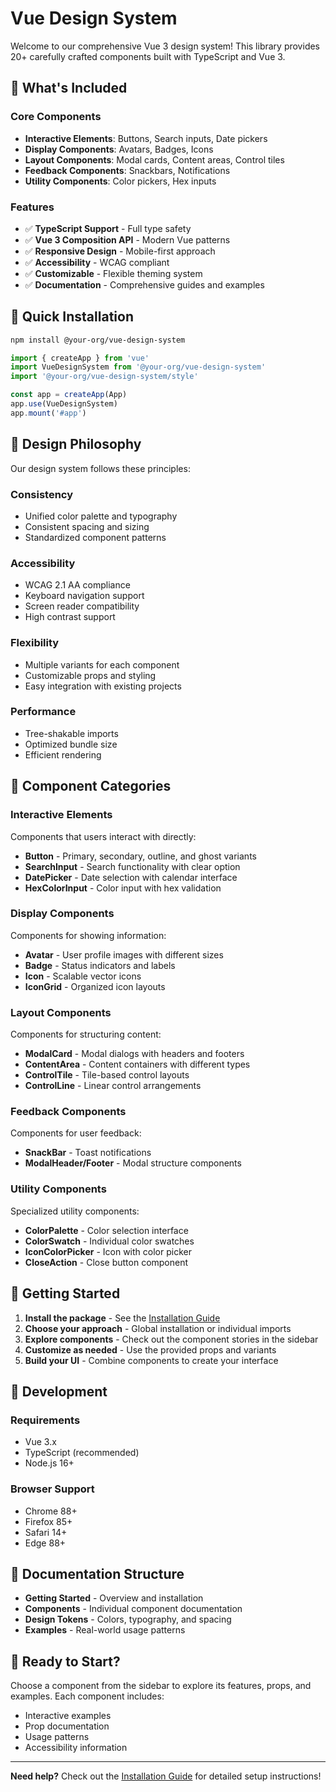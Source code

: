 
<Meta title="Getting Started/Overview" />

# Vue Design System

Welcome to our comprehensive Vue 3 design system! This library provides 20+ carefully crafted components built with TypeScript and Vue 3.

## 🎯 What's Included

### Core Components
- **Interactive Elements**: Buttons, Search inputs, Date pickers
- **Display Components**: Avatars, Badges, Icons
- **Layout Components**: Modal cards, Content areas, Control tiles
- **Feedback Components**: Snackbars, Notifications
- **Utility Components**: Color pickers, Hex inputs

### Features
- ✅ **TypeScript Support** - Full type safety
- ✅ **Vue 3 Composition API** - Modern Vue patterns
- ✅ **Responsive Design** - Mobile-first approach
- ✅ **Accessibility** - WCAG compliant
- ✅ **Customizable** - Flexible theming system
- ✅ **Documentation** - Comprehensive guides and examples

## 🚀 Quick Installation

```bash
npm install @your-org/vue-design-system
```

```javascript
import { createApp } from 'vue'
import VueDesignSystem from '@your-org/vue-design-system'
import '@your-org/vue-design-system/style'

const app = createApp(App)
app.use(VueDesignSystem)
app.mount('#app')
```

## 🎨 Design Philosophy

Our design system follows these principles:

### Consistency
- Unified color palette and typography
- Consistent spacing and sizing
- Standardized component patterns

### Accessibility
- WCAG 2.1 AA compliance
- Keyboard navigation support
- Screen reader compatibility
- High contrast support

### Flexibility
- Multiple variants for each component
- Customizable props and styling
- Easy integration with existing projects

### Performance
- Tree-shakable imports
- Optimized bundle size
- Efficient rendering

## 📱 Component Categories

### Interactive Elements
Components that users interact with directly:
- **Button** - Primary, secondary, outline, and ghost variants
- **SearchInput** - Search functionality with clear option
- **DatePicker** - Date selection with calendar interface
- **HexColorInput** - Color input with hex validation

### Display Components
Components for showing information:
- **Avatar** - User profile images with different sizes
- **Badge** - Status indicators and labels
- **Icon** - Scalable vector icons
- **IconGrid** - Organized icon layouts

### Layout Components
Components for structuring content:
- **ModalCard** - Modal dialogs with headers and footers
- **ContentArea** - Content containers with different types
- **ControlTile** - Tile-based control layouts
- **ControlLine** - Linear control arrangements

### Feedback Components
Components for user feedback:
- **SnackBar** - Toast notifications
- **ModalHeader/Footer** - Modal structure components

### Utility Components
Specialized utility components:
- **ColorPalette** - Color selection interface
- **ColorSwatch** - Individual color swatches
- **IconColorPicker** - Icon with color picker
- **CloseAction** - Close button component

## 🎯 Getting Started

1. **Install the package** - See the [Installation Guide](./Installation)
2. **Choose your approach** - Global installation or individual imports
3. **Explore components** - Check out the component stories in the sidebar
4. **Customize as needed** - Use the provided props and variants
5. **Build your UI** - Combine components to create your interface

## 🔧 Development

### Requirements
- Vue 3.x
- TypeScript (recommended)
- Node.js 16+

### Browser Support
- Chrome 88+
- Firefox 85+
- Safari 14+
- Edge 88+

## 📖 Documentation Structure

- **Getting Started** - Overview and installation
- **Components** - Individual component documentation
- **Design Tokens** - Colors, typography, and spacing
- **Examples** - Real-world usage patterns

## 🎉 Ready to Start?

Choose a component from the sidebar to explore its features, props, and examples. Each component includes:
- Interactive examples
- Prop documentation
- Usage patterns
- Accessibility information

---

**Need help?** Check out the [Installation Guide](./Installation) for detailed setup instructions!

